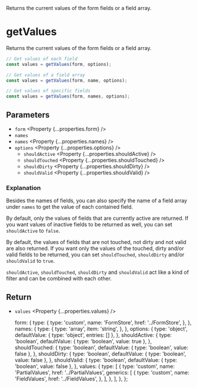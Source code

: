 
<Title>getValues</Title>
<Description>
  Returns the current values of the form fields or a field array.
</Description>

# getValues

Returns the current values of the form fields or a field array.

```ts
// Get values of each field
const values = getValues(form, options);

// Get values of a field array
const values = getValues(form, name, options);

// Get values of specific fields
const values = getValues(form, names, options);
```

## Parameters

- `form` <Property {...properties.form} />
- `names` <Property type="string" />
- `names` <Property {...properties.names} />
- `options` <Property {...properties.options} />
  - `shouldActive` <Property {...properties.shouldActive} />
  - `shouldTouched` <Property {...properties.shouldTouched} />
  - `shouldDirty` <Property {...properties.shouldDirty} />
  - `shouldValid` <Property {...properties.shouldValid} />

### Explanation

Besides the names of fields, you can also specify the name of a field array under `names` to get the value of each contained field.

By default, only the values of fields that are currently active are returned. If you want values of inactive fields to be returned as well, you can set `shouldActive` to `false`.

By default, the values of fields that are not touched, not dirty and not valid are also returned. If you want only the values of the touched, dirty and/or valid fields to be returned, you can set `shouldTouched`, `shouldDirty` and/or `shouldValid` to `true`.

`shouldActive`, `shouldTouched`, `shouldDirty` and `shouldValid` act like a kind of filter and can be combined with each other.

## Return

- `values` <Property {...properties.values} />

  form: {
    type: {
      type: 'custom',
      name: 'FormStore',
      href: '../FormStore',
    },
  },
  names: {
    type: {
      type: 'array',
      item: 'string',
    },
  },
  options: {
    type: 'object',
    defaultValue: { type: 'object', entries: [] },
  },
  shouldActive: {
    type: 'boolean',
    defaultValue: { type: 'boolean', value: true },
  },
  shouldTouched: {
    type: 'boolean',
    defaultValue: { type: 'boolean', value: false },
  },
  shouldDirty: {
    type: 'boolean',
    defaultValue: { type: 'boolean', value: false },
  },
  shouldValid: {
    type: 'boolean',
    defaultValue: { type: 'boolean', value: false },
  },
  values: {
    type: [
      {
        type: 'custom',
        name: 'PartialValues',
        href: '../PartialValues',
        generics: [
          {
            type: 'custom',
            name: 'FieldValues',
            href: '../FieldValues',
          },
        ],
      },
    ],
  },
};
